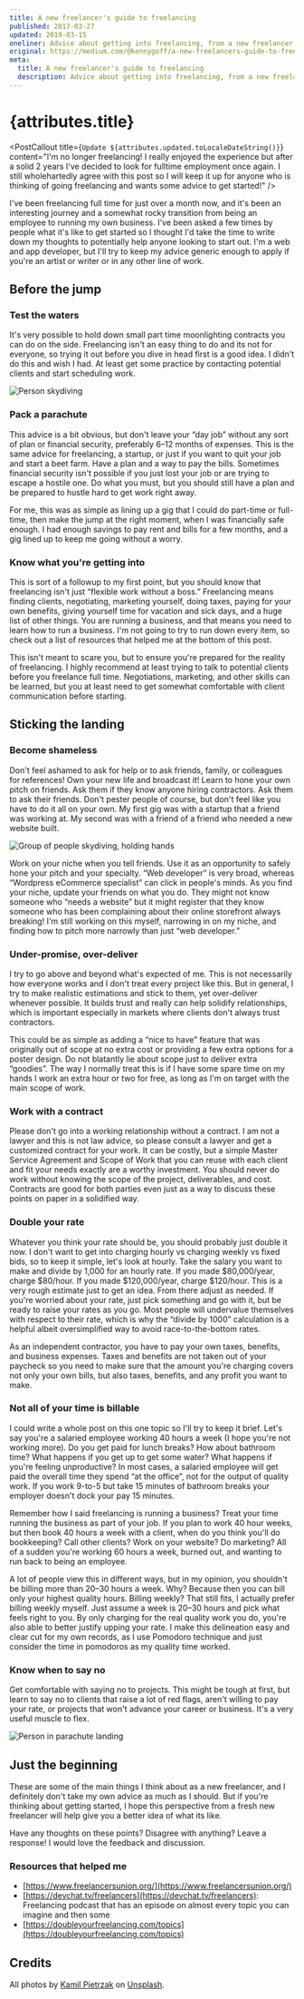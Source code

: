```yaml
---
title: A new freelancer's guide to freelancing
published: 2017-03-27
updated: 2019-03-15
oneliner: Advice about getting into freelancing, from a new freelancer
original: https://medium.com/@kennygoff/a-new-freelancers-guide-to-freelancing-f255c7d22137
meta:
  title: A new freelancer's guide to freelancing
  description: Advice about getting into freelancing, from a new freelancer
---
```



# {attributes.title}

<PostDate date={attributes.published} />

<PostCallout
  title={`Update ${attributes.updated.toLocaleDateString()}`}
  content="I'm no longer freelancing! I really enjoyed the experience but after a solid 2 years I've decided to look for fulltime employment once again. I still wholehartedly agree with this post so I will keep it up for anyone who is thinking of going freelancing and wants some advice to get started!"
/>

I've been freelancing full time for just over a month now, and it's been an
interesting journey and a somewhat rocky transition from being an employee to
running my own business. I've been asked a few times by people what it's like to
get started so I thought I'd take the time to write down my thoughts to
potentially help anyone looking to start out. I'm a web and app developer, but
I'll try to keep my advice generic enough to apply if you're an artist or writer
or in any other line of work.

## Before the jump

### Test the waters

It's very possible to hold down small part time moonlighting contracts you can
do on the side. Freelancing isn't an easy thing to do and its not for everyone,
so trying it out before you dive in head first is a good idea. I didn't do this
and wish I had. At least get some practice by contacting potential clients and
start scheduling work.

![Person skydiving](/images/posts/new-freelancer-1.jpg)

### Pack a parachute

This advice is a bit obvious, but don't leave your “day job” without any sort of
plan or financial security, preferably 6–12 months of expenses. This is the same
advice for freelancing, a startup, or just if you want to quit your job and
start a beet farm. Have a plan and a way to pay the bills. Sometimes financial
security isn't possible if you just lost your job or are trying to escape a
hostile one. Do what you must, but you should still have a plan and be prepared
to hustle hard to get work right away.

For me, this was as simple as lining up a gig that I could do part-time or
full-time, then make the jump at the right moment, when I was financially safe
enough. I had enough savings to pay rent and bills for a few months, and a gig
lined up to keep me going without a worry.

### Know what you're getting into

This is sort of a followup to my first point, but you should know that
freelancing isn't just “flexible work without a boss.” Freelancing means finding
clients, negotiating, marketing yourself, doing taxes, paying for your own
benefits, giving yourself time for vacation and sick days, and a huge list of
other things. You are running a business, and that means you need to learn how
to run a business. I'm not going to try to run down every item, so check out a
list of resources that helped me at the bottom of this post.

This isn't meant to scare you, but to ensure you're prepared for the reality of
freelancing. I highly recommend at least trying to talk to potential clients
before you freelance full time. Negotiations, marketing, and other skills can be
learned, but you at least need to get somewhat comfortable with client
communication before starting.

## Sticking the landing

### Become shameless

Don't feel ashamed to ask for help or to ask friends, family, or colleagues for
references! Own your new life and broadcast it! Learn to hone your own pitch on
friends. Ask them if they know anyone hiring contractors. Ask them to ask their
friends. Don't pester people of course, but don't feel like you have to do it
all on your own. My first gig was with a startup that a friend was working at.
My second was with a friend of a friend who needed a new website built.

![Group of people skydiving, holding hands](/images/posts/new-freelancer-2.jpg)

Work on your niche when you tell friends. Use it as an opportunity to safely
hone your pitch and your specialty. “Web developer” is very broad, whereas
“Wordpress eCommerce specialist” can click in people's minds. As you find your
niche, update your friends on what you do. They might not know someone who
“needs a website” but it might register that they know someone who has been
complaining about their online storefront always breaking! I'm still working on
this myself, narrowing in on my niche, and finding how to pitch more narrowly
than just “web developer.”

### Under-promise, over-deliver

I try to go above and beyond what's expected of me. This is not necessarily how
everyone works and I don't treat every project like this. But in general, I try
to make realistic estimations and stick to them, yet over-deliver whenever
possible. It builds trust and really can help solidify relationships, which is
important especially in markets where clients don't always trust contractors.

This could be as simple as adding a “nice to have” feature that was originally
out of scope at no extra cost or providing a few extra options for a poster
design. Do not blatantly lie about scope just to deliver extra “goodies”. The
way I normally treat this is if I have some spare time on my hands I work an
extra hour or two for free, as long as I'm on target with the main scope of
work.

### Work with a contract

Please don't go into a working relationship without a contract. I am not a
lawyer and this is not law advice, so please consult a lawyer and get a
customized contract for your work. It can be costly, but a simple Master Service
Agreement and Scope of Work that you can reuse with each client and fit your
needs exactly are a worthy investment. You should never do work without knowing
the scope of the project, deliverables, and cost. Contracts are good for both
parties even just as a way to discuss these points on paper in a solidified way.

### Double your rate

Whatever you think your rate should be, you should probably just double it now.
I don't want to get into charging hourly vs charging weekly vs fixed bids, so to
keep it simple, let's look at hourly. Take the salary you want to make and
divide by 1,000 for an hourly rate. If you made $80,000/year, charge $80/hour.
If you made $120,000/year, charge $120/hour. This is a very rough estimate just
to get an idea. From there adjust as needed. If you're worried about your rate,
just pick something and go with it, but be ready to raise your rates as you go.
Most people will undervalue themselves with respect to their rate, which is why
the “divide by 1000” calculation is a helpful albeit oversimplified way to avoid
race-to-the-bottom rates.

As an independent contractor, you have to pay your own taxes, benefits, and
business expenses. Taxes and benefits are not taken out of your paycheck so you
need to make sure that the amount you're charging covers not only your own
bills, but also taxes, benefits, and any profit you want to make.

### Not all of your time is billable

I could write a whole post on this one topic so I'll try to keep it brief. Let's
say you're a salaried employee working 40 hours a week (I hope you're not
working more). Do you get paid for lunch breaks? How about bathroom time? What
happens if you get up to get some water? What happens if you're feeling
unproductive? In most cases, a salaried employee will get paid the overall time
they spend “at the office”, not for the output of quality work. If you work
9-to-5 but take 15 minutes of bathroom breaks your employer doesn't dock your
pay 15 minutes.

Remember how I said freelancing is running a business? Treat your time running
the business as part of your job. If you plan to work 40 hour weeks, but then
book 40 hours a week with a client, when do you think you'll do bookkeeping?
Call other clients? Work on your website? Do marketing? All of a sudden you're
working 60 hours a week, burned out, and wanting to run back to being an
employee.

A lot of people view this in different ways, but in my opinion, you shouldn't be
billing more than 20–30 hours a week. Why? Because then you can bill only your
highest quality hours. Billing weekly? That still fits, I actually prefer
billing weekly myself. Just assume a week is 20–30 hours and pick what feels
right to you. By only charging for the real quality work you do, you're also
able to better justify upping your rate. I make this delineation easy and clear
cut for my own records, as I use Pomodoro technique and just consider the time
in pomodoros as my quality time worked.

### Know when to say no

Get comfortable with saying no to projects. This might be tough at first, but
learn to say no to clients that raise a lot of red flags, aren't willing to pay
your rate, or projects that won't advance your career or business. It's a very
useful muscle to flex.

![Person in parachute landing](/images/posts/new-freelancer-3.jpg)

## Just the beginning

These are some of the main things I think about as a new freelancer, and I
definitely don't take my own advice as much as I should. But if you're thinking
about getting started, I hope this perspective from a fresh new freelancer will
help give you a better idea of what its like.

Have any thoughts on these points? Disagree with anything? Leave a response! I
would love the feedback and discussion.

### Resources that helped me

- [https://www.freelancersunion.org/](https://www.freelancersunion.org/)
- [https://devchat.tv/freelancers](https://devchat.tv/freelancers): Freelancing
  podcast that has an episode on almost every topic you can imagine and then
  some
- [https://doubleyourfreelancing.com/topics](https://doubleyourfreelancing.com/topics)

## Credits

All photos by [Kamil Pietrzak](https://unsplash.com/@kpietrzakweb) on
[Unsplash](https://unsplash.com).
